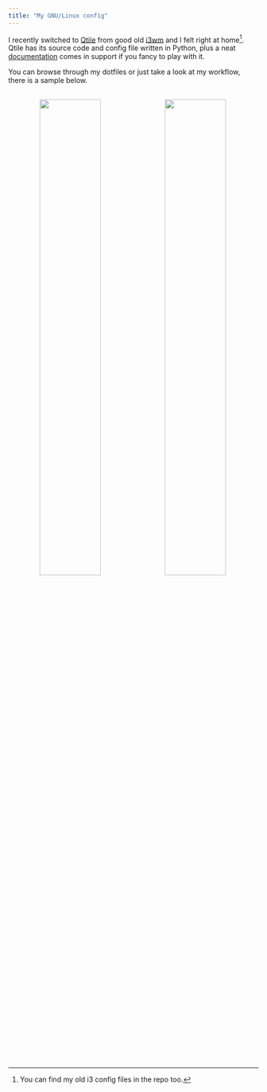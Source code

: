 ```yaml
---
title: "My GNU/Linux config"
---
```





I recently switched to [Qtile](http://www.qtile.org/) from good old [i3wm](https://i3wm.org/) and I felt right at home[^1]. Qtile has its source code and config file written in Python, plus a neat [documentation](http://docs.qtile.org/en/latest) comes in support if you fancy to play with it.

You can browse through my dotfiles or just take a look at my workflow, there is a sample below.

<p align="center" style="margin-top:30px">
  <img width="49.5%" style="margin-right:0.5%" src="assets/qtile.gif"/><img width="49.5%" style="margin-right:0.5%" src="assets/qtile2.gif"/>
</p>




[^1]: You can find my old i3 config files in the repo too.

